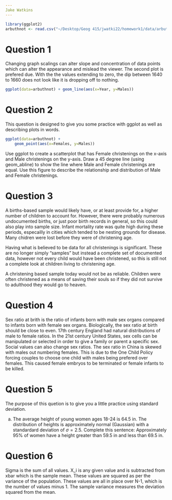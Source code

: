 ```yaml
---
Jake Watkins
---
```

```r
library(ggplot2)
arbuthnot <- read.csv("~/Desktop/Geog 415/jwatki22/homework1/data/arbuthnot.csv")
```


# Question 1
Changing graph scalings can alter slope and concentration of data points which can alter the appearance and mislead the viewer. The second plot is prefered due. With the the values extending to zero, the dip between 1640 to 1660 does not look like it is dropping off to nothing. 
```r
ggplot(data=arbuthnot) + geom_line(aes(x=Year, y=Males))

```


# Question 2    
This question is designed to give you some practice with ggplot as well as describing plots in words.
```r
ggplot(data=arbuthnot) + 
    geom_point(aes(x=Females, y=Males))
```

Use ggplot to create a scatterplot that has Female christenings on the x-axis and Male christenings on the y-axis.  Draw a 45 degree line (using geom_abline) to show the line where Male and Female christenings are equal.  Use this figure to describe the relationship and distribution of Male and Female christenings.



# Question 3

A births-based sample would likely have, or at least provide for, a higher number of children to account for. However, there were probably numerous undocumented births, or just poor birth records in general, so this could also play into sample size. Infant mortality rate was quite high during these periods, especailly in cities which tended to be nesting grounds for disease. Many chidren were lost before they were of christening age.  

Having what is believed to be data for all christenings is significant. These are no longer simply "samples" but instead a complete set of documented data, however not every child would have been christened, so this is still not a complete look at children living to christening age.  

A christening based sample today would not be as reliable. Children were often christened as a means of saving their souls so if they did not survive to adulthood they would go to heaven.  


# Question 4
Sex ratio at brith is the ratio of infants born with male sex organs compared to infants born with female sex organs. Biologically, the sex ratio at birth should be close to even. 17th century England had natural distributions of male to female ratios. In the 21st century United States, sex cells can be manipulated or selected in order to give a family or parent a specific sex. Social values can also change sex ratios. The sex ratio in China is skewed with males out numbering females. This is due to the One Child Policy forcing couples to choose one child with males being prefered over females. This caused female embryos to be terminated or female infants to be killed. 


# Question 5
The purpose of this quetion is to give you a little practice using standard deviation.

a. The average height of young women ages 18-24 is 64.5 in.  The distribution of heights is approximately normal (Gaussian) with a standardard deviation of $\sigma=2.5$.  Complete this sentence: Approximately 95% of women have a height greater than 59.5 in and less than 69.5 in.

# Question 6

Sigma is the sum of all values. X_i is any given value and is subtracted from xbar which is the sample mean. These values are squared as per the variance of the population. These values are all in place over N-1, which is the number of values minus 1. The sample variance measures the deviation squared from the mean. 

